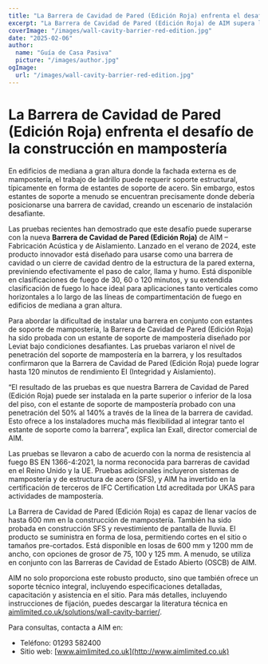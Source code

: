 ```yaml
---
title: "La Barrera de Cavidad de Pared (Edición Roja) enfrenta el desafío de la construcción en mampostería"
excerpt: "La Barrera de Cavidad de Pared (Edición Roja) de AIM supera los desafíos de instalación al integrarse con estantes de soporte de mampostería, asegurando una robusta protección contra incendios."
coverImage: "/images/wall-cavity-barrier-red-edition.jpg"
date: "2025-02-06"
author:
  name: "Guía de Casa Pasiva"
  picture: "/images/author.jpg"
ogImage:
  url: "/images/wall-cavity-barrier-red-edition.jpg"
---
```


# La Barrera de Cavidad de Pared (Edición Roja) enfrenta el desafío de la construcción en mampostería

En edificios de mediana a gran altura donde la fachada externa es de mampostería, el trabajo de ladrillo puede requerir soporte estructural, típicamente en forma de estantes de soporte de acero. Sin embargo, estos estantes de soporte a menudo se encuentran precisamente donde debería posicionarse una barrera de cavidad, creando un escenario de instalación desafiante.

Las pruebas recientes han demostrado que este desafío puede superarse con la nueva **Barrera de Cavidad de Pared (Edición Roja)** de AIM – Fabricación Acústica y de Aislamiento. Lanzado en el verano de 2024, este producto innovador está diseñado para usarse como una barrera de cavidad o un cierre de cavidad dentro de la estructura de la pared externa, previniendo efectivamente el paso de calor, llama y humo. Está disponible en clasificaciones de fuego de 30, 60 o 120 minutos, y su extendida clasificación de fuego lo hace ideal para aplicaciones tanto verticales como horizontales a lo largo de las líneas de compartimentación de fuego en edificios de mediana a gran altura.

Para abordar la dificultad de instalar una barrera en conjunto con estantes de soporte de mampostería, la Barrera de Cavidad de Pared (Edición Roja) ha sido probada con un estante de soporte de mampostería diseñado por Leviat bajo condiciones desafiantes. Las pruebas variaron el nivel de penetración del soporte de mampostería en la barrera, y los resultados confirmaron que la Barrera de Cavidad de Pared (Edición Roja) puede lograr hasta 120 minutos de rendimiento EI (Integridad y Aislamiento).

“El resultado de las pruebas es que nuestra Barrera de Cavidad de Pared (Edición Roja) puede ser instalada en la parte superior o inferior de la losa del piso, con el estante de soporte de mampostería probado con una penetración del 50% al 140% a través de la línea de la barrera de cavidad. Esto ofrece a los instaladores mucha más flexibilidad al integrar tanto el estante de soporte como la barrera”, explica Ian Exall, director comercial de AIM.

Las pruebas se llevaron a cabo de acuerdo con la norma de resistencia al fuego BS EN 1366-4:2021, la norma reconocida para barreras de cavidad en el Reino Unido y la UE. Pruebas adicionales incluyeron sistemas de mampostería y de estructura de acero (SFS), y AIM ha invertido en la certificación de terceros de IFC Certification Ltd acreditada por UKAS para actividades de mampostería.

La Barrera de Cavidad de Pared (Edición Roja) es capaz de llenar vacíos de hasta 600 mm en la construcción de mampostería. También ha sido probada en construcción SFS y revestimiento de pantalla de lluvia. El producto se suministra en forma de losa, permitiendo cortes en el sitio o tamaños pre-cortados. Está disponible en losas de 600 mm y 1200 mm de ancho, con opciones de grosor de 75, 100 y 125 mm. A menudo, se utiliza en conjunto con las Barreras de Cavidad de Estado Abierto (OSCB) de AIM.

AIM no solo proporciona este robusto producto, sino que también ofrece un soporte técnico integral, incluyendo especificaciones detalladas, capacitación y asistencia en el sitio. Para más detalles, incluyendo instrucciones de fijación, puedes descargar la literatura técnica en [aimlimited.co.uk/solutions/wall-cavity-barrier/](http://aimlimited.co.uk/solutions/wall-cavity-barrier/).

Para consultas, contacta a AIM en:

- Teléfono: 01293 582400
- Sitio web: [www.aimlimited.co.uk](http://www.aimlimited.co.uk)